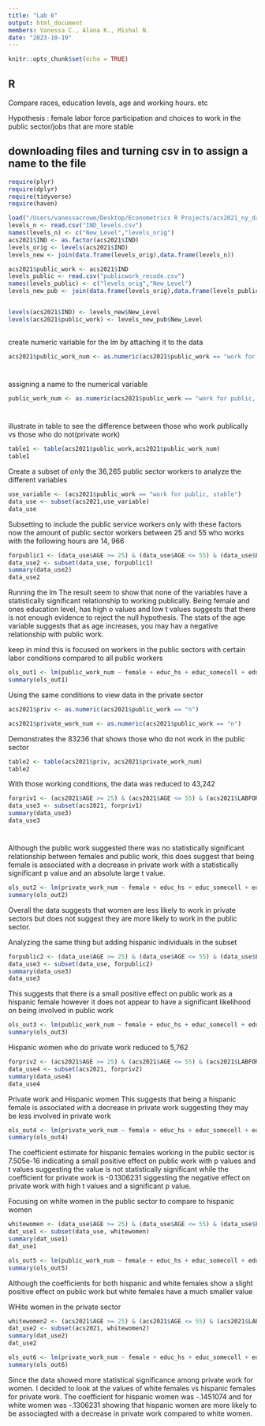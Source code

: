 ```yaml
---
title: "Lab 6"
output: html_document
members: Vanessa C., Alana K., Mishal N.
date: "2023-10-19"
---
```


```r
knitr::opts_chunk$set(echo = TRUE)
```

## R
Compare races, education levels, age and working hours. etc

Hypothesis : female labor force participation and choices to work in the public sector/jobs that are more stable

## downloading files and turning csv in to assign a name to the file
```r
require(plyr)
require(dplyr)
require(tidyverse)
require(haven)

load("/Users/vanessacrowe/Desktop/Econometrics R Projects/acs2021_ny_data.RData")
levels_n <- read.csv("IND_levels.csv")
names(levels_n) <- c("New_Level","levels_orig")
acs2021$IND <- as.factor(acs2021$IND)
levels_orig <- levels(acs2021$IND) 
levels_new <- join(data.frame(levels_orig),data.frame(levels_n))

acs2021$public_work <- acs2021$IND 
levels_public <- read.csv("publicwork_recode.csv")
names(levels_public) <- c("levels_orig","New_Level")
levels_new_pub <- join(data.frame(levels_orig),data.frame(levels_public))


levels(acs2021$IND) <- levels_new$New_Level
levels(acs2021$public_work) <- levels_new_pub$New_Level

```

##

create numeric variable for the lm by attaching it to the data 

```r
acs2021$public_work_num <- as.numeric(acs2021$public_work == "work for public, stable")
```

#
assigning a name to the numerical variable
```r
public_work_num <- as.numeric(acs2021$public_work == "work for public, stable")
```

#
illustrate in table to see the difference between those who work publically vs those who do not(private work)
```r
table1 <- table(acs2021$public_work,acs2021$public_work_num)
table1

```
Create a subset of only the 36,265 public sector workers to analyze the different variables

```r
use_variable <- (acs2021$public_work == "work for public, stable")
data_use <- subset(acs2021,use_variable)
data_use
```


Subsetting to include the public service workers only with these factors now the amount of public sector workers between 25 and 55 who works with the following hours are 14, 966
```r
forpublic1 <- (data_use$AGE >= 25) & (data_use$AGE <= 55) & (data_use$LABFORCE == 2) & (data_use$WKSWORK2 > 4) & (data_use$UHRSWORK >= 35)
data_use2 <- subset(data_use, forpublic1)
summary(data_use2)
data_use2
```

Running the lm
The result seem to show that none of the variables have a statistically significant relationship to working publically. Being female and ones education level, has high o values and low t values suggests that there is not enough evidence to reject the null hypothesis. The stats of the age variable suggests that as age increases, you may hav a negative relationship with public work.

keep in mind this is focused on workers in the public sectors with certain labor conditions compared to all public workers
```r
ols_out1 <- lm(public_work_num ~ female + educ_hs + educ_somecoll + educ_college + educ_advdeg + AGE, data =  data_use2)
summary(ols_out1)
```
Using the same conditions to view data in the private sector

```r
acs2021$priv <- as.numeric(acs2021$public_work == "n")
```

```r
acs2021$private_work_num <- as.numeric(acs2021$public_work == "n")
```

Demonstrates the 83236 that shows those who do not work in the public sector
```r
table2 <- table(acs2021$priv, acs2021$private_work_num)
table2
```
With those working conditions, the data was reduced to 43,242
```r
forpriv1 <- (acs2021$AGE >= 25) & (acs2021$AGE <= 55) & (acs2021$LABFORCE == 2) & (acs2021$WKSWORK2 > 4) & (acs2021$UHRSWORK >= 35)
data_use3 <- subset(acs2021, forpriv1)
summary(data_use3)
data_use3
```
#

Although the public work suggested there was no statistically significant relationship between females and public work, this does suggest that being female is associated with a decrease in private work with a statistically significant p value and an absolute large t value.
```r
ols_out2 <- lm(private_work_num ~ female + educ_hs + educ_somecoll + educ_college + educ_advdeg + AGE, data =  data_use3)
summary(ols_out2)
```

Overall the data suggests that women are less likely to work in private sectors but does not suggest they are more likely to work in the public sector. 


Analyzing the same thing but adding hispanic individuals in the subset


```r
forpublic2 <- (data_use$AGE >= 25) & (data_use$AGE <= 55) & (data_use$LABFORCE == 2) & (data_use$WKSWORK2 > 4) & (data_use$UHRSWORK >= 35) & (data_use$Hispanic == 1) 
data_use3 <- subset(data_use, forpublic2)
summary(data_use3)
data_use3
```

This suggests that there is a small positive effect on public work as a hispanic female however it does not appear to have a significant likelihood on being involved in public work

```r
ols_out3 <- lm(public_work_num ~ female + educ_hs + educ_somecoll + educ_college + educ_advdeg + AGE, data =  data_use3)
summary(ols_out3)
```

Hispanic women who do private work reduced to 5,762

```r
forpriv2 <- (acs2021$AGE >= 25) & (acs2021$AGE <= 55) & (acs2021$LABFORCE == 2) & (acs2021$WKSWORK2 > 4) & (acs2021$UHRSWORK >= 35) & (acs2021$Hispanic == 1)
data_use4 <- subset(acs2021, forpriv2)
summary(data_use4)
data_use4
```

Private work and Hispanic women
This suggests that being a hispanic female is associated with a decrease in private work suggesting they may be less involved in private work

```r
ols_out4 <- lm(private_work_num ~ female + educ_hs + educ_somecoll + educ_college + educ_advdeg + AGE, data =  data_use4)
summary(ols_out4)
```
The coefficient estimate for hispanic females working in the public sector is 7.505e-16 indicating a small positive effect on public work with p values and t values suggesting the value is not statistically significant while the coefficient for private work is -0.1306231 siggesting the negative effect on private work with high t values and a  significant p value.


Focusing on white women in the public sector to compare to hispanic women

```r
whitewomen <- (data_use$AGE >= 25) & (data_use$AGE <= 55) & (data_use$LABFORCE == 2) & (data_use$WKSWORK2 > 4) & (data_use$UHRSWORK >= 35) & (data_use$white == 1) 
dat_use1 <- subset(data_use, whitewomen)
summary(dat_use1)
dat_use1
```


```r
ols_out5 <- lm(public_work_num ~ female + educ_hs + educ_somecoll + educ_college + educ_advdeg + AGE, data =  dat_use1)
summary(ols_out5)
```

Although the coefficients for both hispanic and white females show a slight positive effect on public work but white females have a much smaller value


WHite women in the private sector
```r
whitewomen2 <- (acs2021$AGE >= 25) & (acs2021$AGE <= 55) & (acs2021$LABFORCE == 2) & (acs2021$WKSWORK2 > 4) & (acs2021$UHRSWORK >= 35) & (acs2021$white == 1)
dat_use2 <- subset(acs2021, whitewomen2)
summary(dat_use2)
dat_use2
```


```r
ols_out6 <- lm(private_work_num ~ female + educ_hs + educ_somecoll + educ_college + educ_advdeg + AGE, data =  dat_use2)
summary(ols_out6)
```
Since the data showed more statistical significance among private work for women. I decided to look at the values of white females vs hispanic females for private work. The coefficient for hispanic women was -.1451074 and for white women was -.1306231 showing that hispanic women are more likely to be associagted with a decrease in private work compared to white women.

